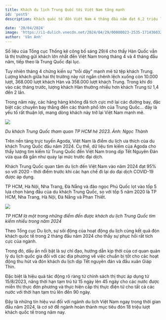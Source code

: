 ```yaml
---
title: Khách du lịch Trung Quốc tới Việt Nam tăng mạnh
id: 'post5'
description: Khách quốc tế đến Việt Nam 4 tháng đầu năm đạt 6,2 triệu lượt, tăng 68% so với cùng kỳ, trong đó khách Trung Quốc đang quay trở lại mạnh mẽ.

date: '20/04/2024'
image: 'https://i1-dulich.vnecdn.net/2024/04/29/00000023-2535-1714360329.jpg?w=680&h=0&q=100&dpr=1&fit=crop&s=fmMLZWS4_IY_KP9E6T4qtg'
author: 'Vân Anh'
---
```


Số liệu của Tổng cục Thống kê công bố sáng 29/4 cho thấy Hàn Quốc vẫn là thị trường gửi khách lớn nhất đến Việt Nam trong tháng 4 và 4 tháng đầu năm, tiếp theo là Trung Quốc đại lục.

Tuy nhiên tháng 4 chứng kiến sự "trỗi dậy" mạnh mẽ từ tệp khách Trung. Lượng khách giữa hai thị trường này rút ngắn chênh lệch xuống còn 10.000 lượt, 368.000 lượt khách Hàn và 358.000 lượt khách Trung. Trong khi đó vào các tháng trước, lượng khách Hàn thường nhiều hơn khách Trung từ 1,4 đến 2 lần.

Trong năm này, các hãng hàng không đã tích cực mở lại các đường bay, đặc biệt các chuyến bay thẳng đến các thành phố lớn của Trung Quốc… đây là yếu tố rất thuận lợi, mang dòng khách này trở lại Việt Nam mạnh mẽ.

![](https://i1-dulich.vnecdn.net/2024/04/29/00000023-2535-1714360329.jpg?w=680&h=0&q=100&dpr=1&fit=crop&s=fmMLZWS4_IY_KP9E6T4qtg)

_Du khách Trung Quốc tham quan TP HCM hè 2023. Ảnh: Ngọc Thành_

Trên nền tảng trực tuyến Agoda, Việt Nam là điểm du lịch ưa thích của du khách Trung Quốc đầu năm 2024. Cụ thể, dữ liệu tìm kiếm của Agoda cho thấy lượng tìm kiếm từ Trung Quốc đến Việt Nam trong dịp Tết Nguyên Đán vừa qua đã gần như quay lại mức trước đại dịch.

Khách Trung Quốc quan tâm du lịch đến Việt Nam vào năm 2024 đạt 95% so với 2020 - thời điểm trước khi các hạn chế đi lại do đại dịch COVID-19 được áp dụng.

TP HCM, Hà Nội, Nha Trang, Đà Nẵng và đảo ngọc Phú Quốc lọt vào tốp 5 lựa chọn hàng đầu của du khách Trung Quốc, so với tốp 5 năm 2020 là TP HCM, Nha Trang, Hà Nội, Đà Nẵng và Phan Thiết.

![](https://cafefcdn.com/203337114487263232/2024/2/28/du-lich-tphcm-17090241211352021133379-1709079496513-170907949698018413561.jpg)

_TP HCM là một trong những điểm đến được khách du lịch Trung Quốc tìm kiếm nhiều trong năm 2024_

Theo Tổng cục Du lịch, sự sôi động của hoạt động du lịch cùng kết quả đón khách quốc tế trong 2 tháng đầu năm 2024 cho thấy sự phục hồi rất tích cực của ngành.

Trong đó, dấu ấn nổi bật là sự chỉ đạo, hướng dẫn kịp thời của cơ quan quản lý du lịch quốc gia đối với các địa phương về việc chuẩn bị tốt cho các hoạt động thu hút và đón khách du lịch dịp Tết nguyên đán và đầu xuân Giáp Thìn.

Đặc biệt là hiệu quả tác động rõ ràng từ chính sách thị thực áp dụng từ 15/8/2023, nâng thời hạn tạm trú từ 15 ngày lên 45 ngày cho các nước được miễn thị thực đơn phương và thực hiện cấp thị thực điện tử cho tất cả các nước với thời hạn tạm trú lên đến 90 ngày.

Đây là những tín hiệu vui đối với ngành du lịch Việt Nam ngay trong thời gian đầu năm 2024, là cơ sở để ngành hoàn thành mục tiêu đón 18 triệu lượt khách quốc tế trong năm nay.
